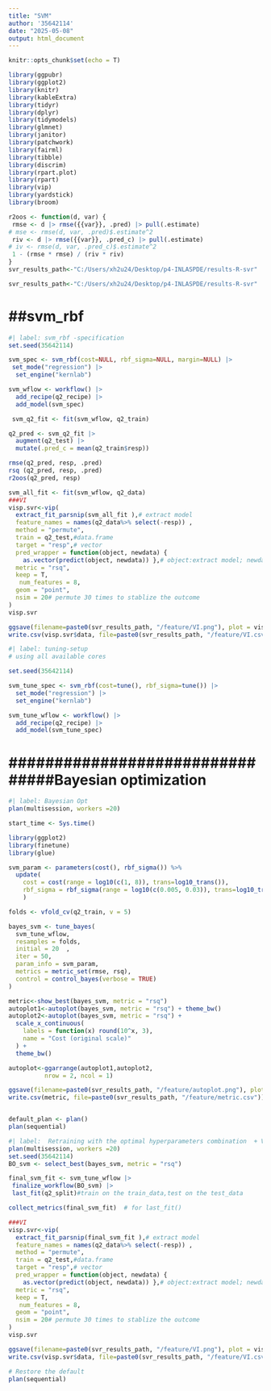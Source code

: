 ---
title: "SVM"
author: '35642114'
date: "2025-05-08"
output: html_document
---


```{r setup, include=FALSE}
knitr::opts_chunk$set(echo = T)
```

```{r}
library(ggpubr)
library(ggplot2)
library(knitr)
library(kableExtra)
library(tidyr)
library(dplyr)
library(tidymodels)
library(glmnet)
library(janitor)
library(patchwork)
library(fairml)
library(tibble)
library(discrim)
library(rpart.plot)
library(rpart)
library(vip)
library(yardstick)
library(broom)

r2oos <- function(d, var) {
 rmse <- d |> rmse({{var}}, .pred) |> pull(.estimate) 
# mse <- rmse(d, var, .pred)$.estimate^2
 riv <- d |> rmse({{var}}, .pred_c) |> pull(.estimate)
# iv <- rmse(d, var, .pred_c)$.estimate^2 
 1 - (rmse * rmse) / (riv * riv)
}
svr_results_path<-"C:/Users/xh2u24/Desktop/p4-INLASPDE/results-R-svr"
```

```{r}
svr_results_path<-"C:/Users/xh2u24/Desktop/p4-INLASPDE/results-R-svr"
```

# ##svm_rbf
```{r}
#| label: svm_rbf -specification
set.seed(35642114)

svm_spec <- svm_rbf(cost=NULL, rbf_sigma=NULL, margin=NULL) |>
 set_mode("regression") |>
  set_engine("kernlab")

svm_wflow <- workflow() |>
  add_recipe(q2_recipe) |>
  add_model(svm_spec)

 svm_q2_fit <- fit(svm_wflow, q2_train)

q2_pred <- svm_q2_fit |>
  augment(q2_test) |>
  mutate(.pred_c = mean(q2_train$resp))

rmse(q2_pred, resp, .pred)
rsq (q2_pred, resp, .pred)
r2oos(q2_pred, resp)

svm_all_fit <- fit(svm_wflow, q2_data)
###VI
visp.svr<-vip(
  extract_fit_parsnip(svm_all_fit ),# extract model
  feature_names = names(q2_data%>% select(-resp)) ,
  method = "permute",
  train = q2_test,#data.frame
  target = "resp",# vector
  pred_wrapper = function(object, newdata) {
    as.vector(predict(object, newdata)) },# object:extract model; newdata:train
  metric = "rsq",
  keep = T,
   num_features = 8,
  geom = "point",
  nsim = 20# permute 30 times to stablize the outcome
)
visp.svr

ggsave(filename=paste0(svr_results_path, "/feature/VI.png"), plot = visp.svr, width = 6, height = 4, dpi = 300)
write.csv(visp.svr$data, file=paste0(svr_results_path, "/feature/VI.csv"))
```

```{r}
#| label: tuning-setup
# using all available cores

set.seed(35642114)

svm_tune_spec <- svm_rbf(cost=tune(), rbf_sigma=tune()) |>
  set_mode("regression") |>
  set_engine("kernlab")

svm_tune_wflow <- workflow() |>
  add_recipe(q2_recipe) |>
  add_model(svm_tune_spec)
```

# ################################Bayesian optimization
```{r}
#| label: Bayesian Opt
plan(multisession, workers =20)

start_time <- Sys.time()

library(ggplot2)
library(finetune)
library(glue)

svm_param <- parameters(cost(), rbf_sigma()) %>%
  update(
    cost = cost(range = log10(c(1, 8)), trans=log10_trans()),
    rbf_sigma = rbf_sigma(range = log10(c(0.005, 0.03)), trans=log10_trans()) # 10^-3---10^-1
    )

folds <- vfold_cv(q2_train, v = 5)

bayes_svm <- tune_bayes(
  svm_tune_wflow,
  resamples = folds,
  initial = 20  ,
  iter = 50,  
  param_info = svm_param,     
  metrics = metric_set(rmse, rsq),
  control = control_bayes(verbose = TRUE)
)

metric<-show_best(bayes_svm, metric = "rsq")
autoplot1<-autoplot(bayes_svm, metric = "rsq") + theme_bw()
autoplot2<-autoplot(bayes_svm, metric = "rsq") +
  scale_x_continuous(
    labels = function(x) round(10^x, 3), 
    name = "Cost (original scale)"
  ) +
  theme_bw()

autoplot<-ggarrange(autoplot1,autoplot2,
          nrow = 2, ncol = 1)

ggsave(filename=paste0(svr_results_path, "/feature/autoplot.png"), plot = autoplot, width = 6, height = 6, dpi = 300)
write.csv(metric, file=paste0(svr_results_path, "/feature/metric.csv"))


default_plan <- plan()
plan(sequential)
```

```{r}
#| label:  Retraining with the optimal hyperparameters combination  + VI
plan(multisession, workers =20)
set.seed(35642114)
BO_svm <- select_best(bayes_svm, metric = "rsq")

final_svm_fit <- svm_tune_wflow |>
 finalize_workflow(BO_svm) |>
 last_fit(q2_split)#train on the train_data,test on the test_data

collect_metrics(final_svm_fit)  # for last_fit()

###VI
visp.svr<-vip(
  extract_fit_parsnip(final_svm_fit ),# extract model
  feature_names = names(q2_data%>% select(-resp)) ,
  method = "permute",
  train = q2_test,#data.frame
  target = "resp",# vector
  pred_wrapper = function(object, newdata) {
    as.vector(predict(object, newdata)) },# object:extract model; newdata:train
  metric = "rsq",
  keep = T,
   num_features = 8,
  geom = "point",
  nsim = 20# permute 30 times to stablize the outcome
)
visp.svr

ggsave(filename=paste0(svr_results_path, "/feature/VI.png"), plot = visp.svr, width = 6, height = 4, dpi = 300)
write.csv(visp.svr$data, file=paste0(svr_results_path, "/feature/VI.csv"))

# Restore the default
plan(sequential)
```





















